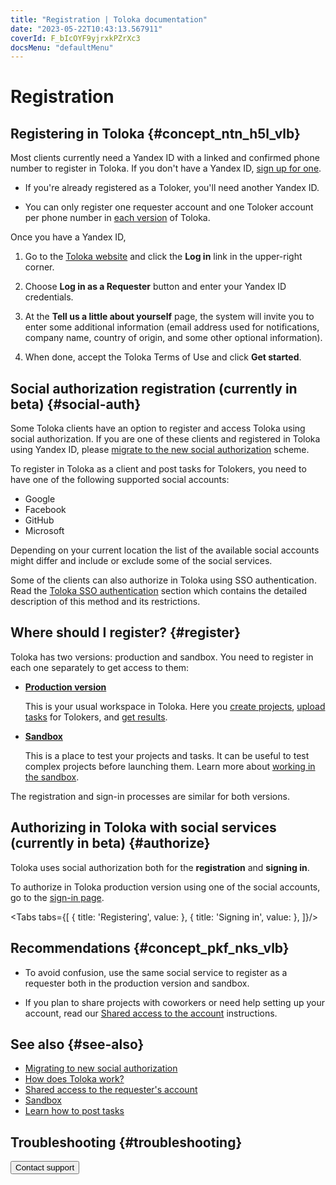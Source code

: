 ```yaml
---
title: "Registration | Toloka documentation"
date: "2023-05-22T10:43:13.567911"
coverId: F_bIcOYF9yjrxkPZrXc3
docsMenu: "defaultMenu"
---
```



# Registration

## Registering in Toloka {#concept_ntn_h5l_vlb}

Most clients currently need a Yandex ID with a linked and confirmed phone number to register in Toloka. If you don't have a Yandex ID, [sign up for one](https://passport.toloka.ai/).

<Note mode="restriction" title="Restriction">

- If you're already registered as a Toloker, you'll need another Yandex ID.

- You can only register one requester account and one Toloker account per phone number in [each version](#register) of Toloka.

</Note>

Once you have a Yandex ID,

1. Go to the [Toloka website](https://toloka.ai/) and click the **Log in** link in the upper-right corner.

1. Choose **Log in as a Requester** button and enter your Yandex ID credentials.

1. At the **Tell us a little about yourself** page, the system will invite you to enter some additional information (email address used for notifications, company name, country of origin, and some other optional information).

1. When done, accept the Toloka Terms of Use and click **Get started**.

## Social authorization registration (currently in beta) {#social-auth}

Some Toloka clients have an option to register and access Toloka using social authorization. If you are one of these clients and registered in Toloka using Yandex ID, please [migrate to the new social authorization](/docs/guide/migrate-new-auth) scheme.

To register in Toloka as a client and post tasks for Tolokers, you need to have one of the following supported social accounts:

- Google
- Facebook
- GitHub
- Microsoft

<Note mode="note" title="Note">

Depending on your current location the list of the available social accounts might differ and include or exclude some of the social services.

</Note>

Some of the clients can also authorize in Toloka using SSO authentication. Read the [Toloka SSO authentication](/docs/guide/sso/authentication) section which contains the detailed description of this method and its restrictions.

## Where should I register? {#register}

Toloka has two versions: production and sandbox. You need to register in each one separately to get access to them:

- **[Production version](https://platform.toloka.ai/auth?role=REQUESTER)**

    This is your usual workspace in Toloka. Here you [create projects](/docs/guide/project), [upload tasks](/docs/guide/task_upload) for Tolokers, and [get results](/docs/guide/result-of-eval).

- **[Sandbox](https://sandbox.toloka.yandex.com/for-requesters)**

    This is a place to test your projects and tasks. It can be useful to test complex projects before launching them. Learn more about [working in the sandbox](/docs/guide/sandbox).

The registration and sign-in processes are similar for both versions.

## Authorizing in Toloka with social services (currently in beta) {#authorize}

Toloka uses social authorization both for the **registration** and **signing in**.

To authorize in Toloka production version using one of the social accounts, go to the [sign-in page](https://platform.toloka.ai/auth?role=REQUESTER).

<Tabs tabs={[
  { title: 'Registering', value: <AccessList1/> },
  { title: 'Signing in', value: <AccessList2/> },
]}/>

## Recommendations {#concept_pkf_nks_vlb}

- To avoid confusion, use the same social service to register as a requester both in the production version and sandbox.

- If you plan to share projects with coworkers or need help setting up your account, read our [Shared access to the account](/docs/guide/multiple-access) instructions.

## See also {#see-also}

- [Migrating to new social authorization](/docs/guide/migrate-new-auth)
- [How does Toloka work?](/docs/guide/overview)
- [Shared access to the requester's account](/docs/guide/multiple-access)
- [Sandbox](/docs/guide/sandbox)
- [Learn how to post tasks](/docs/guide/first-project)

## Troubleshooting {#troubleshooting}

<FaqTaskSuitable/>

<FaqChangeAccountType/>

<FaqEmailAuthorization/>

<FaqSameEmailRegistration/>

<TroubleshootingMicrosoftSso/>

<TroubleshootingFacebookProblem/>

<FaqStartNewProject/>

<Button themeColor="light" view="default" size="l" type="link" url="/docs/guide/troubleshooting/support?form-source=guide-access">Contact support</Button>